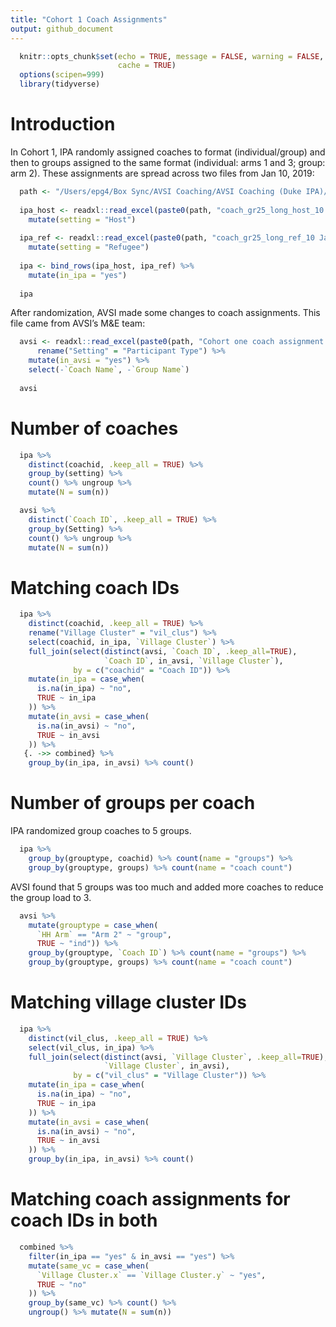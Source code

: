 ```yaml
---
title: "Cohort 1 Coach Assignments"
output: github_document
---
```


```r
  knitr::opts_chunk$set(echo = TRUE, message = FALSE, warning = FALSE,
                        cache = TRUE)
  options(scipen=999)
  library(tidyverse)
```

# Introduction

In Cohort 1, IPA randomly assigned coaches to format (individual/group) and then to groups assigned to the same format (individual: arms 1 and 3; group: arm 2). These assignments are spread across two files from Jan 10, 2019:

```r
  path <- "/Users/epg4/Box Sync/AVSI Coaching/AVSI Coaching (Duke IPA)/Design/Assignments/"
  
  ipa_host <- readxl::read_excel(paste0(path, "coach_gr25_long_host_10 Jan 2019_sortCoach.xls")) %>%
    mutate(setting = "Host")
  
  ipa_ref <- readxl::read_excel(paste0(path, "coach_gr25_long_ref_10 Jan 2019_sortCoach.xls")) %>%
    mutate(setting = "Refugee")
  
  ipa <- bind_rows(ipa_host, ipa_ref) %>%
    mutate(in_ipa = "yes") 
  
  ipa
```

After randomization, AVSI made some changes to coach assignments. This file came from AVSI's M&E team:

```r
  avsi <- readxl::read_excel(paste0(path, "Cohort one coach assignment.xlsx")) %>%
      rename("Setting" = "Participant Type") %>%
    mutate(in_avsi = "yes") %>%
    select(-`Coach Name`, -`Group Name`)
  
  avsi
```
# Number of coaches 

```r
  ipa %>%
    distinct(coachid, .keep_all = TRUE) %>%
    group_by(setting) %>% 
    count() %>% ungroup %>%
    mutate(N = sum(n))
```
```r
  avsi %>%
    distinct(`Coach ID`, .keep_all = TRUE) %>%
    group_by(Setting) %>% 
    count() %>% ungroup %>%
    mutate(N = sum(n))
```

# Matching coach IDs

```r
  ipa %>%
    distinct(coachid, .keep_all = TRUE) %>%
    rename("Village Cluster" = "vil_clus") %>%
    select(coachid, in_ipa, `Village Cluster`) %>%
    full_join(select(distinct(avsi, `Coach ID`, .keep_all=TRUE),
                     `Coach ID`, in_avsi, `Village Cluster`), 
              by = c("coachid" = "Coach ID")) %>%
    mutate(in_ipa = case_when(
      is.na(in_ipa) ~ "no",
      TRUE ~ in_ipa
    )) %>%
    mutate(in_avsi = case_when(
      is.na(in_avsi) ~ "no",
      TRUE ~ in_avsi
    )) %>%
   {. ->> combined} %>%
    group_by(in_ipa, in_avsi) %>% count()
```

# Number of groups per coach

IPA randomized group coaches to 5 groups.

```r
  ipa %>%
    group_by(grouptype, coachid) %>% count(name = "groups") %>% 
    group_by(grouptype, groups) %>% count(name = "coach count")
```

AVSI found that 5 groups was too much and added more coaches to reduce the group load to 3.

```r
  avsi %>%
    mutate(grouptype = case_when(
      `HH Arm` == "Arm 2" ~ "group",
      TRUE ~ "ind")) %>%
    group_by(grouptype, `Coach ID`) %>% count(name = "groups") %>% 
    group_by(grouptype, groups) %>% count(name = "coach count")
```

# Matching village cluster IDs

```r
  ipa %>%
    distinct(vil_clus, .keep_all = TRUE) %>%
    select(vil_clus, in_ipa) %>%
    full_join(select(distinct(avsi, `Village Cluster`, .keep_all=TRUE),
                     `Village Cluster`, in_avsi), 
              by = c("vil_clus" = "Village Cluster")) %>%
    mutate(in_ipa = case_when(
      is.na(in_ipa) ~ "no",
      TRUE ~ in_ipa
    )) %>%
    mutate(in_avsi = case_when(
      is.na(in_avsi) ~ "no",
      TRUE ~ in_avsi
    )) %>%
    group_by(in_ipa, in_avsi) %>% count()
```
# Matching coach assignments for coach IDs in both

```r
  combined %>%
    filter(in_ipa == "yes" & in_avsi == "yes") %>%
    mutate(same_vc = case_when(
      `Village Cluster.x` == `Village Cluster.y` ~ "yes",
      TRUE ~ "no"
    )) %>%
    group_by(same_vc) %>% count() %>%
    ungroup() %>% mutate(N = sum(n))
```

